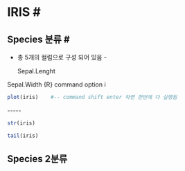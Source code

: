# IRIS \#

## Species 분류 \#

-   총 5개의 컬럼으로 구성 되어 있음 -

    Sepal.Lenght

Sepal.Width {R} command option i

```r
plot(iris)    #-- command shift enter 하면 한번에 다 실행됨 
```

\-\-\-\--

```r
str(iris)

```

```r
tail(iris)
```

## Species 2분류

```r

```

